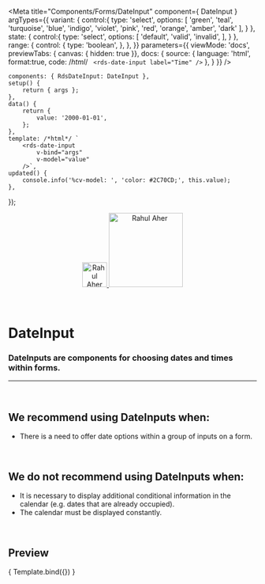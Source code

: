 
<Meta
	title="Components/Forms/DateInput"
	component={ DateInput }
	argTypes={{
		variant: {
			control:{
				type: 'select',
				options: [
					'green',
					'teal',
					'turquoise',
					'blue',
					'indigo',
					'violet',
					'pink',
					'red',
					'orange',
					'amber',
					'dark'
				],
			}
		},
		state: {
			control:{
				type: 'select',
				options: [
					'default',
					'valid',
					'invalid',
				],
			}
		},
		range: {
			control: {
				type: 'boolean',
			},
		},
	}}
	parameters={{
		viewMode: 'docs',
		previewTabs: { canvas: { hidden: true }},
		docs: {
			source: {
				language: 'html',
				format:true,
				code: /*html*/ `
<rds-date-input
	label="Time"
/>`
			},
		}
	}}
/>

	components: { RdsDateInput: DateInput },
	setup() {
		return { args };
	},
	data() {
		return {
			value: '2000-01-01',
		};
	},
	template: /*html*/ `
		<rds-date-input
			v-bind="args"
			v-model="value"
		/>`,
	updated() {
		console.info('%cv-model: ', 'color: #2C70CD;', this.value);
	},
});

<div align="center" style={{display: 'flex'}}>
    <a href="https://rahulaher.netlify.app">
        <img src="https://rahulaher.netlify.app/img/logo/glyph-black-colored.svg" alt="Rahul Aher logo" width="50" />
        <img src="https://rahulaher.netlify.app/img/logo/word-black-colored.svg" alt="Rahul Aher" width="150" />
    </a>
</div>

<br />
<br />

# DateInput

### DateInputs are components for choosing dates and times within forms.
---
<br />

## We recommend using DateInputs when:
- There is a need to offer date options within a group of inputs on a form.

<br />

## We do not recommend using DateInputs when:
- It is necessary to display additional conditional information in the calendar (e.g. dates that are already occupied).
- The calendar must be displayed constantly.

<br />

## Preview

<Canvas>
	<Story
		name="DateInput"
		args={{
			required: true,
			variant: 'green',
		}}
	>
		{ Template.bind({}) }
	</Story>
</Canvas>

<ArgsTable story="DateInput" />
